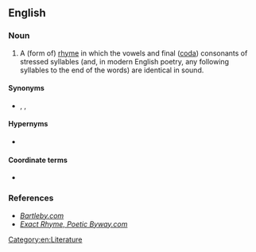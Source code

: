 ==English==

===Noun===
{{examples-right|
* English example 1:
*: As the days go b'''y'''
*: I cannot help but s'''igh'''
* English example 2:
*: Look up into the sk'''y'''
*: Boy it is mighty h'''igh'''
* Norse example:
*: straum hr'''ekk'''mímis '''ekk'''jur}}
{{en-noun|head=[[perfect]] [[rhyme]]}}

# A (form of) [[rhyme]] in which the vowels and final ([[coda]]) consonants of stressed syllables (and, in modern English poetry, any following syllables to the end of the words) are identical in sound. {{qualifier|Contrast with [[half rhyme]].}}

====Synonyms====
* {{l|en|full rhyme}}, {{l|en|exact rhyme}}, {{l|en|true rhyme}}

====Hypernyms====
* {{l|en|rhyme}}

====Coordinate terms====
* {{l|en|half rhyme}}

===References===
* ''[http://www.bartleby.com/61/83/P0188300.html Bartleby.com]''
* ''[http://www.poeticbyway.com/gl-e.html#exact_rhyme Exact Rhyme, Poetic Byway.com]''

[[Category:en:Literature]]